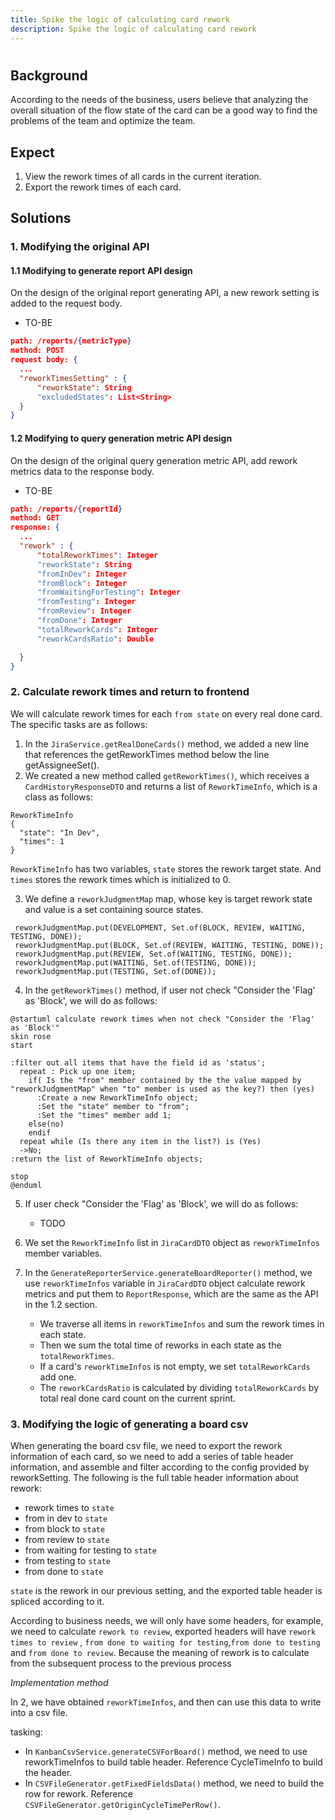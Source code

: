 ```yaml
---
title: Spike the logic of calculating card rework
description: Spike the logic of calculating card rework
---
```


#

## Background

According to the needs of the business, users believe that analyzing the overall situation of the flow state of the card can be a good way to find the problems of the team and optimize the team.

## Expect

 1. View the rework times of all cards in the current iteration. 
 2. Export the rework times of each card.

## Solutions

### 1. Modifying the original API

#### 1.1 Modifying to generate report API design
On the design of the original report generating API, a new rework setting is added to the request body.
- TO-BE
```json
path: /reports/{metricType}
method: POST
request body: {
  ...
  "reworkTimesSetting" : {
      "reworkState": String
      "excludedStates": List<String>
  }
}
```

#### 1.2 Modifying to query generation metric API design
On the design of the original query generation metric API,  add rework metrics data to the response body.
- TO-BE
```json
path: /reports/{reportId}
method: GET
response: {
  ...
  "rework" : {
      "totalReworkTimes": Integer
      "reworkState": String
      "fromInDev": Integer
      "fromBlock": Integer
      "fromWaitingForTesting": Integer
      "fromTesting": Integer
      "fromReview": Integer
      "fromDone": Integer
      "totalReworkCards": Integer
      "reworkCardsRatio": Double

  }
}
```

### 2. Calculate rework times and return to frontend

We will calculate rework times for each `from state` on every real done card. The specific tasks are as follows:

1. In the `JiraService.getRealDoneCards()` method, we added a new line that references the getReworkTimes method below the line getAssigneeSet().
2. We created a new method called `getReworkTimes()`, which receives a `CardHistoryResponseDTO` and returns a list of `ReworkTimeInfo`, which is a class as follows:

```
ReworkTimeInfo
{
  "state": "In Dev",
  "times": 1
}
```

`ReworkTimeInfo` has two variables, `state` stores the rework target state. And `times` stores the rework times which is initialized to 0.

3. We define a `reworkJudgmentMap` map, whose key is target rework state and value is a set containing source states.

  ```
   reworkJudgmentMap.put(DEVELOPMENT, Set.of(BLOCK, REVIEW, WAITING, TESTING, DONE));
   reworkJudgmentMap.put(BLOCK, Set.of(REVIEW, WAITING, TESTING, DONE));
   reworkJudgmentMap.put(REVIEW, Set.of(WAITING, TESTING, DONE));
   reworkJudgmentMap.put(WAITING, Set.of(TESTING, DONE));
   reworkJudgmentMap.put(TESTING, Set.of(DONE));
  ```

4. In the `getReworkTimes()` method, if user not check "Consider the 'Flag' as 'Block', we will do as follows:

```plantuml
@startuml calculate rework times when not check "Consider the 'Flag' as 'Block'"
skin rose
start

:filter out all items that have the field id as 'status';
  repeat : Pick up one item;
    if( Is the "from" member contained by the the value mapped by "reworkJudgmentMap" when "to" member is used as the key?) then (yes)
      :Create a new ReworkTimeInfo object;
      :Set the "state" member to "from";
      :Set the "times" member add 1;
    else(no)
    endif
  repeat while (Is there any item in the list?) is (Yes)
  ->No;
:return the list of ReworkTimeInfo objects;

stop
@enduml
```
5. If user check "Consider the 'Flag' as 'Block', we will do as follows:
    - TODO

6. We set the `ReworkTimeInfo` list in `JiraCardDTO` object as `reworkTimeInfos` member variables.
7. In the `GenerateReporterService.generateBoardReporter()` method, we use `reworkTimeInfos` variable in `JiraCardDTO` object calculate rework metrics and put them to `ReportResponse`, which are the same as the API in the 1.2 section.
    - We traverse all items in `reworkTimeInfos` and sum the rework times in each state.
    - Then we sum the total time of reworks in each state as the `totalReworkTimes`.
    - If a card's `reworkTimeInfos` is not empty, we set `totalReworkCards` add one.
    - The `reworkCardsRatio` is calculated by dividing `totalReworkCards` by total real done card count on the current sprint.



### 3. Modifying the logic of generating a board csv
When generating the board csv file, we need to export the rework information of each card, so we need to add a series of table header information, and assemble and filter according to the config provided by reworkSetting. The following is the full table header information about rework:

- rework times to `state`
- from in dev to `state`
- from block to `state`
- from review to `state`
- from waiting for testing to `state`
- from testing to `state`
- from done to `state`

`state` is the rework in our previous setting, and the exported table header is spliced according to it.

According to business needs, we will only have some headers, for example, we need to calculate `rework to review`, exported headers will have `rework times to review` , `from done to waiting for testing`,`from done to testing` and `from done to review`. Because the meaning of rework is to calculate from the subsequent process to the previous process

*Implementation method*

In 2, we have obtained `reworkTimeInfos`, and then can use this data to write into a csv file.

tasking:
- In `KanbanCsvService.generateCSVForBoard()` method, we need to use reworkTimeInfos to build table header. Reference CycleTimeInfo to build the header.
- In `CSVFileGenerator.getFixedFieldsData()` method, we need to build the row for rework. Reference `CSVFileGenerator.getOriginCycleTimePerRow()`.
